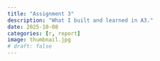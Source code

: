 ```yaml
---
title: "Assignment 3"
description: "What I built and learned in A3."
date: 2025-10-08
categories: [r, report]
image: thumbnail.jpg  
# draft: false
---
```

